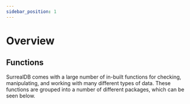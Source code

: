 ```yaml
---
sidebar_position: 1
---
```


# Overview

## Functions

SurrealDB comes with a large number of in-built functions for checking, manipulating, and working with many different types of data. These functions are grouped into a number of different packages, which can be seen below.